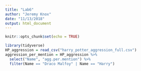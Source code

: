 ```yaml
---
title: "Lab6"
author: "Jeremy Knox"
date: "11/13/2018"
output: html_document
---
```


```r
knitr::opts_chunk$set(echo = TRUE)
```

```r
library(tidyverse)
HP_aggression = read_csv("harry_potter_aggression_full.csv")
aggression_per_mention = HP_aggression %>% 
  select("Name", "agg.per.mention") %>% 
  filter(Name == "Draco Malfoy" | Name == "Harry")

```




